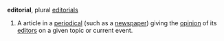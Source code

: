 '''editorial''', plural [[editorials]]

# A article in a [[periodical]] (such as a [[newspaper]]) giving the [[opinion]] of its [[editors]] on a given topic or current event.